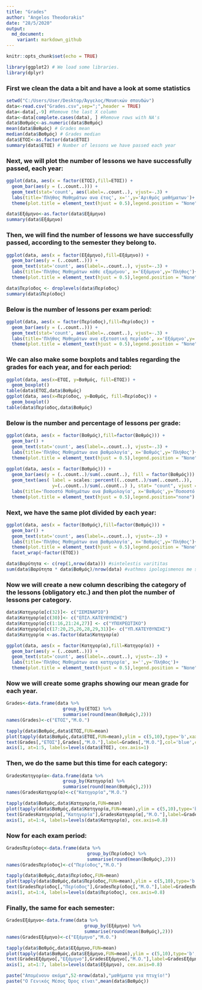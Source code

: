 ```yaml
---
title: "Grades"
author: "Angelos Theodorakis"
date: "28/5/2020"
output: 
  md_document:
    variant: markdown_github
---
```


```r
knitr::opts_chunk$set(echo = TRUE)
```


```r
library(ggplot2) # We load some libraries.
library(dplyr)
```

### First we clean the data a bit and have a look at some statistics

```r
setwd("C:/Users/User/Desktop/Άγγελος/Μουσικών σπουδών")
data<-read.csv("Grades.csv",sep=";",header = TRUE)
data<-data[,-9] #Remove the last X column
data<-data[complete.cases(data), ] #Remove rows with NA's
data$Βαθμός<-as.numeric(data$Βαθμός)
mean(data$Βαθμός) # Grades mean 
median(data$Βαθμός) # Grades median 
data$ΕΤΟΣ<-as.factor(data$ΕΤΟΣ)
summary(data$ΕΤΟΣ) # Number of lessons we have passed each year
```

### Next, we will plot the number of lessons we have successfully passed, each year:

```r
ggplot(data, aes(x = factor(ΕΤΟΣ),fill=ΕΤΟΣ)) +  
  geom_bar(aes(y = (..count..))) +
  geom_text(stat='count', aes(label=..count..), vjust=-.3) +
  labs(title='Πλήθος Μαθημάτων ανα έτος', x='',y='Αριθμός μαθήματων')+
  theme(plot.title = element_text(hjust = 0.5),legend.position = "None")
```
  


```r
data$Εξάμηνο<-as.factor(data$Εξάμηνο)
summary(data$Εξάμηνο)
```

### Then, we will find the number of lessons we have successfully passed, according to the semester they belong to.

```r
ggplot(data, aes(x = factor(Εξάμηνο),fill=Εξάμηνο)) +  
  geom_bar(aes(y = (..count..))) +
  geom_text(stat='count', aes(label=..count..), vjust=-.3) +
  labs(title='Πλήθος Μαθημάτων κάθε εξαμήνου', x='Εξάμηνο',y='Πλήθος')+
  theme(plot.title = element_text(hjust = 0.5),legend.position = "None")
```

```r
data$Περίοδος <- droplevels(data$Περίοδος)
summary(data$Περίοδος)
```

### Below is the number of lessons per exam period:

```r
ggplot(data, aes(x = factor(Περίοδος),fill=Περίοδος)) +  
  geom_bar(aes(y = (..count..))) +
  geom_text(stat='count', aes(label=..count..), vjust=-.3) +
  labs(title='Πλήθος Μαθημάτων ανα εξεταστική περίοδο', x='Εξάμηνο',y='Πλήθος')+
  theme(plot.title = element_text(hjust = 0.5),legend.position = "None")
```

### We can also make some boxplots and tables regarding the grades for each year, and for each period:

```r
ggplot(data, aes(x=ΕΤΟΣ, y=Βαθμός, fill=ΕΤΟΣ)) +
  geom_boxplot()
table(data$ΕΤΟΣ,data$Βαθμός)
ggplot(data, aes(x=Περίοδος, y=Βαθμός, fill=Περίοδος)) +
  geom_boxplot()
table(data$Περίοδος,data$Βαθμός)
```

### Below is the number and percentage of lessons per grade:

```r
ggplot(data, aes(x = factor(Βαθμός),fill=factor(Βαθμός))) +  
  geom_bar() +
  geom_text(stat='count', aes(label=..count..), vjust=-.3) +
  labs(title='Πλήθος Μαθημάτων ανα βαθμολογία', x='Βαθμός',y='Πλήθος')+
  theme(plot.title = element_text(hjust = 0.5),legend.position = "None")
  
ggplot(data, aes(x = factor(Βαθμός))) +  
  geom_bar(aes(y = (..count..)/sum(..count..), fill = factor(Βαθμός))) + 
  geom_text(aes( label = scales::percent((..count..)/sum(..count..)),
                 y=(..count..)/sum(..count..) ), stat= "count", vjust =-.3)+
  labs(title='Ποσοστό Μαθημάτων ανα βαθμολογία', x='Βαθμός',y='Ποσοστό')+
  theme(plot.title = element_text(hjust = 0.5),legend.position="none")
```

### Next, we have the same plot divided by each year:

```r
ggplot(data, aes(x = factor(Βαθμός),fill=factor(Βαθμός))) +  
  geom_bar() +
  geom_text(stat='count', aes(label=..count..), vjust=-.3) +
  labs(title='Πλήθος Μαθημάτων ανα βαθμολογία', x='Βαθμός',y='Πλήθος')+
  theme(plot.title = element_text(hjust = 0.5),legend.position = "None")+
  facet_wrap(~factor(ΕΤΟΣ))
```

```r
data$Βαρύτητα <- c(rep(1,nrow(data))) #sintelestis varititas
sum(data$Βαρύτητα * data$Βαθμός)/nrow(data) #vathmos ipologismenos me sintelesti varititas
```

### Now we will create a new column describing the category of the lessons (obligatory etc.) and then plot the number of lessons per category.

```r
data$Κατηγορία[c(32)]<- c("ΣΕΜΙΝΑΡΙΟ")
data$Κατηγορία[c(30)]<- c("ΕΠΙΛ.ΚΑΤΕΥΘΥΝΣΗΣ")
data$Κατηγορία[c(1:16,21:24,27)] <- c("ΥΠΟΧΡΕΩΤΙΚΟ")
data$Κατηγορία[c(17:20,25,26,28,29,31)]<- c("ΥΠ.ΚΑΤΕΥΘΥΝΣΗΣ")
data$Κατηγορία <-as.factor(data$Κατηγορία)

```

```r
ggplot(data, aes(x = factor(Κατηγορία),fill=Κατηγορία)) +  
  geom_bar(aes(y = (..count..))) +
  geom_text(stat='count', aes(label=..count..), vjust=-.3) +
  labs(title='Πλήθος Μαθημάτων ανα κατηγορία', x='',y='Πλήθος')+
  theme(plot.title = element_text(hjust = 0.5),legend.position = "None" )
```

### Now we will create some graphs showing our mean grade for each year.

```r
Grades<-data.frame(data %>%
                     group_by(ΕΤΟΣ) %>%
                     summarise(round(mean(Βαθμός),2)))
names(Grades)<-c("ΕΤΟΣ","Μ.Ο.")

tapply(data$Βαθμός,data$ΕΤΟΣ,FUN=mean)
plot(tapply(data$Βαθμός,data$ΕΤΟΣ,FUN=mean),ylim = c(5,10),type='b',xaxt='n',ylab="Βαθμός(Μ.Ο.)",xlab="Έτος",main="Μ.Ο. Μαθημάτων ανα Έτος")
text(Grades[,"ΕΤΟΣ"],Grades[,"Μ.Ο."],label=Grades[,"Μ.Ο."],col='blue',cex=.8,pos = 3)
axis(1, at=1:5, labels=levels(data$ΕΤΟΣ), cex.axis=1)
```

### Then, we do the same but this time for each category:

```r
GradesΚατηγορία<-data.frame(data %>%
                     group_by(Κατηγορία) %>%
                     summarise(round(mean(Βαθμός),2)))
names(GradesΚατηγορία)<-c("Κατηγορία","Μ.Ο.")

tapply(data$Βαθμός,data$Κατηγορία,FUN=mean)
plot(tapply(data$Βαθμός,data$Κατηγορία,FUN=mean),ylim = c(5,10),type='b',xaxt='n',ylab="Βαθμός(Μ.Ο.)",xlab="Κατηγορία",main="Μ.Ο. Μαθημάτων ανα Κατηγορία")
text(GradesΚατηγορία[,"Κατηγορία"],GradesΚατηγορία[,"Μ.Ο."],label=GradesΚατηγορία[,"Μ.Ο."],col='blue',cex=.8,pos = 3)
axis(1, at=1:4, labels=levels(data$Κατηγορία), cex.axis=0.8)
```

### Now for each exam period:

```r
GradesΠερίοδος<-data.frame(data %>%
                              group_by(Περίοδος) %>%
                              summarise(round(mean(Βαθμός),2)))
names(GradesΠερίοδος)<-c("Περίοδος","Μ.Ο.")

tapply(data$Βαθμός,data$Περίοδος,FUN=mean)
plot(tapply(data$Βαθμός,data$Περίοδος,FUN=mean),ylim = c(5,10),type='b',xaxt='n',ylab="Βαθμός(Μ.Ο.)",xlab="Περίοδος",main="Μ.Ο. Μαθημάτων ανα Περίοδο")
text(GradesΠερίοδος[,"Περίοδος"],GradesΠερίοδος[,"Μ.Ο."],label=GradesΠερίοδος[,"Μ.Ο."],col='blue',cex=.8,pos = 3)
axis(1, at=1:4, labels=levels(data$Περίοδος), cex.axis=0.8)
```

### Finally, the same for each semester:

```r
GradesΕξάμηνο<-data.frame(data %>%
                             group_by(Εξάμηνο) %>%
                             summarise(round(mean(Βαθμός),2)))
names(GradesΕξάμηνο)<-c("Εξάμηνο","Μ.Ο.")

tapply(data$Βαθμός,data$Εξάμηνο,FUN=mean)
plot(tapply(data$Βαθμός,data$Εξάμηνο,FUN=mean),ylim = c(5,10),type='b',xaxt='n',ylab="Βαθμός(Μ.Ο.)",xlab="Εξάμηνο",main="Μ.Ο. Μαθημάτων Εξαμήνου")
text(GradesΕξάμηνο[,"Εξάμηνο"],GradesΕξάμηνο[,"Μ.Ο."],label=GradesΕξάμηνο[,"Μ.Ο."],col='blue',cex=.8,pos = 3)
axis(1, at=1:7, labels=levels(data$Εξάμηνο), cex.axis=0.8)
```

```r
paste("Απομένουν ακόμα",52-nrow(data),"μαθήματα για πτυχίο!")
paste("Ο Γενικός Μέσος Όρος είναι",mean(data$Βαθμός))
```